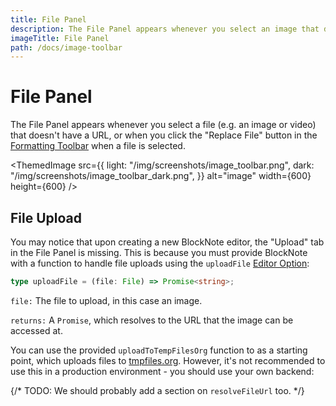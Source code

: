 ```yaml
---
title: File Panel
description: The File Panel appears whenever you select an image that doesn't have a URL, or when you click the "Replace File" button in the Formatting Panel when an image is selected.
imageTitle: File Panel
path: /docs/image-toolbar
---
```


# File Panel

The File Panel appears whenever you select a file (e.g. an image or video) that doesn't have a URL, or when you click the "Replace File" button in the [Formatting Toolbar](/docs/react/components/formatting-toolbar) when a file is selected.

<ThemedImage
  src={{
    light: "/img/screenshots/image_toolbar.png",
    dark: "/img/screenshots/image_toolbar_dark.png",
  }}
  alt="image"
  width={600}
  height={600}
/>

## File Upload

You may notice that upon creating a new BlockNote editor, the "Upload" tab in the File Panel is missing. This is because you must provide BlockNote with a function to handle file uploads using the `uploadFile` [Editor Option](/docs/reference/editor/overview#options):

```ts
type uploadFile = (file: File) => Promise<string>;
```

`file:` The file to upload, in this case an image.

`returns:` A `Promise`, which resolves to the URL that the image can be accessed at.

You can use the provided `uploadToTempFilesOrg` function to as a starting point, which uploads files to [tmpfiles.org](https://tmpfiles.org/). However, it's not recommended to use this in a production environment - you should use your own backend:

<Example name="backend/file-uploading" />

{/* TODO: We should probably add a section on `resolveFileUrl` too. */}

